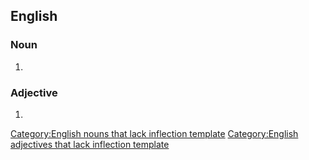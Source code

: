 ==English==

===Noun===
{{infl|en|noun}}[[Category:English nouns that lack inflection template]]

# {{misspelling of|greige}}

===Adjective===
{{infl|en|adjective}}[[Category:English adjectives that lack inflection template]]

# {{misspelling of|greige}}